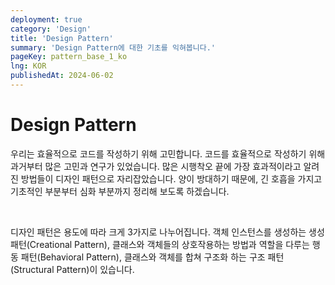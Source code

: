 ```yaml
---
deployment: true
category: 'Design'
title: 'Design Pattern'
summary: 'Design Pattern에 대한 기초를 익혀봅니다.'
pageKey: pattern_base_1_ko
lng: KOR
publishedAt: 2024-06-02
---
```


# Design Pattern

우리는 효율적으로 코드를 작성하기 위해 고민합니다.
코드를 효율적으로 작성하기 위해 과거부터 많은 고민과 연구가 있었습니다.
많은 시행착오 끝에 가장 효과적이라고 알려진 방법들이 디자인 패턴으로 자리잡았습니다.
양이 방대하기 때문에, 긴 호흡을 가지고 기초적인 부분부터 심화 부분까지 정리해 보도록 하겠습니다.

<br />

디자인 패턴은 용도에 따라 크게 3가지로 나누어집니다.
객체 인스턴스를 생성하는 생성 패턴(Creational Pattern), 클래스와 객체들의 상호작용하는 방법과 역할을 다루는 행동 패턴(Behavioral Pattern),
클래스와 객체를 합쳐 구조화 하는 구조 패턴(Structural Pattern)이 있습니다.
